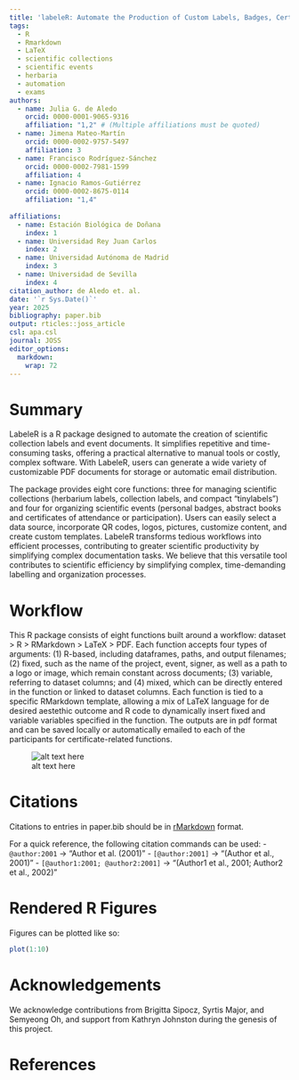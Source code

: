 ```yaml
---
title: 'labeleR: Automate the Production of Custom Labels, Badges, Certificates, and Other Documents'
tags:
  - R
  - Rmarkdown
  - LaTeX
  - scientific collections
  - scientific events
  - herbaria
  - automation
  - exams
authors:
  - name: Julia G. de Aledo
    orcid: 0000-0001-9065-9316
    affiliation: "1,2" # (Multiple affiliations must be quoted)
  - name: Jimena Mateo-Martín
    orcid: 0000-0002-9757-5497
    affiliation: 3
  - name: Francisco Rodríguez-Sánchez
    orcid: 0000-0002-7981-1599
    affiliation: 4
  - name: Ignacio Ramos-Gutiérrez
    orcid: 0000-0002-8675-0114
    affiliation: "1,4"
  
affiliations:
  - name: Estación Biológica de Doñana
    index: 1
  - name: Universidad Rey Juan Carlos
    index: 2
  - name: Universidad Autónoma de Madrid
    index: 3
  - name: Universidad de Sevilla
    index: 4
citation_author: de Aledo et. al.
date: '`r Sys.Date()`'
year: 2025
bibliography: paper.bib
output: rticles::joss_article
csl: apa.csl
journal: JOSS
editor_options: 
  markdown: 
    wrap: 72
---
```


# Summary


LabeleR is a R package designed to automate the creation of scientific collection labels and event documents. It simplifies repetitive and time-consuming tasks, offering a practical alternative to manual tools or costly, complex software. With LabeleR, users can generate a wide variety of customizable PDF documents for storage or automatic email distribution.

The package provides eight core functions: three for managing scientific collections (herbarium labels, collection labels, and compact "tinylabels") and four for organizing scientific events (personal badges, abstract books and certificates of attendance or participation). Users can easily select a data source, incorporate QR codes, logos, pictures, customize content, and create custom templates. LabeleR transforms tedious workflows into efficient processes, contributing to greater scientific productivity by simplifying complex documentation tasks. We believe that this versatile tool contributes to scientific efficiency by simplifying complex, time-demanding labelling and organization processes.

# Workflow

This R package consists of eight functions built around a workflow: dataset > R > RMarkdown > LaTeX > PDF. Each function accepts four types of arguments: (1) R-based, including dataframes, paths, and output filenames; (2) fixed, such as the name of the project, event, signer, as well as a path to a logo or image, which remain constant across documents; (3) variable, referring to dataset columns; and (4) mixed, which can be directly entered in the function or linked to dataset columns. Each function is tied to a specific RMarkdown template, allowing a mix of LaTeX language for de desired aestethic outcome and R code to dynamically insert fixed and variable variables specified in the function. The outputs are in pdf format and can be saved locally or automatically emailed to each of the participants for certificate-related functions.


![alt text here](fig1.png)


# Citations

Citations to entries in paper.bib should be in
[rMarkdown](https://rmarkdown.rstudio.com/authoring_bibliographies_and_citations.html)
format.

For a quick reference, the following citation commands can be used: -
`@author:2001` -\> "Author et al. (2001)" - `[@author:2001]` -\>
"(Author et al., 2001)" - `[@author1:2001; @author2:2001]` -\> "(Author1
et al., 2001; Author2 et al., 2002)"

# Rendered R Figures

Figures can be plotted like so:

```r
plot(1:10)
```

# Acknowledgements

We acknowledge contributions from Brigitta Sipocz, Syrtis Major, and
Semyeong Oh, and support from Kathryn Johnston during the genesis of
this project.

# References
